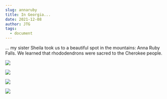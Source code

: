```yaml
---
slug: annaruby
title: In Georgia...
date: 2021-12-08
author: JTG
tags:
  - document
---
```

... my sister Sheila took us to a beautiful spot in the mountains: Anna Ruby Falls. We learned that rhododendrons were sacred to the Cherokee people.

![](/images/img_3010-1-.jpeg)

![](/images/img_3003-1-.jpeg)

![](/images/img_3005-1-.jpeg)

![](/images/img_2990-1-.jpeg)